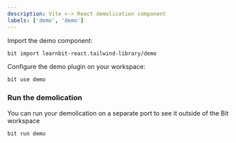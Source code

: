 ```yaml
---
description: Vite <-> React demolication component
labels: ['demo', 'demo']
---
```


Import the demo component:
```bash
bit import learnbit-react.tailwind-library/demo
```

Configure the demo plugin on your workspace:

```bash
bit use demo
```

### Run the demolication

You can run your demolication on a separate port to see it outside of the Bit workspace

```bash
bit run demo
```
